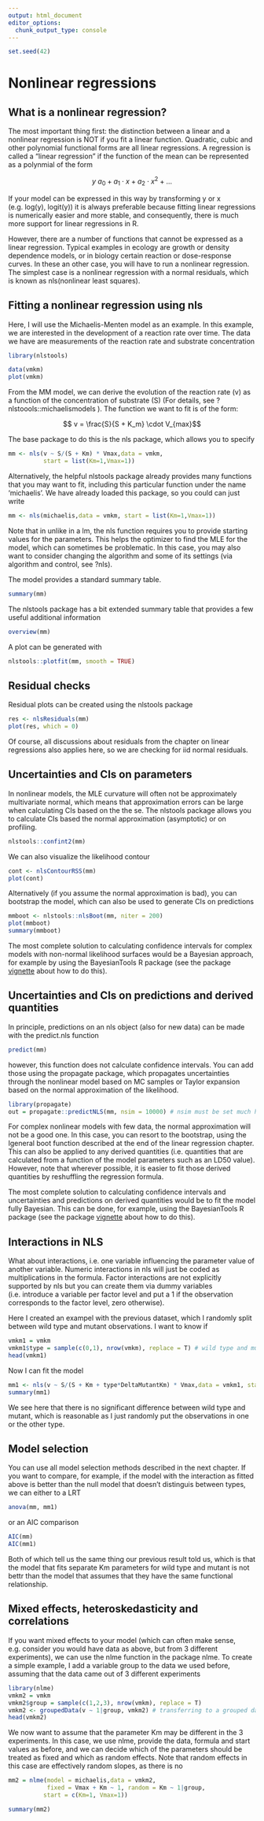 ```yaml
---
output: html_document
editor_options: 
  chunk_output_type: console
---
```


```r
set.seed(42)
```

# Nonlinear regressions

## What is a nonlinear regression?

The most important thing first: the distinction between a linear and a nonlinear regression is NOT if you fit a linear function. Quadratic, cubic and other polynomial functional forms are all linear regressions. A regression is called a "linear regression" if the function of the mean can be represented as a polynmial of the form

$$ y ~ a_0 + a_1 \cdot x + a_2 \cdot x^2 + ...$$

If your model can be expressed in this way by transforming y or x (e.g. log(y), logit(y)) it is always preferable because fitting linear regressions is numerically easier and more stable, and consequently, there is much more support for linear regressions in R.

However, there are a number of functions that cannot be expressed as a linear regression. Typical examples in ecology are growth or density dependence models, or in biology certain reaction or dose-response curves. In these an other case, you will have to run a nonlinear regression. The simplest case is a nonlinear regression with a normal residuals, which is known as nls(nonlinear least squares).

## Fitting a nonlinear regression using nls

Here, I will use the Michaelis-Menten model as an example. In this example, we are interested in the development of a reaction rate over time. The data we have are measurements of the reaction rate and substrate concentration

```r
library(nlstools)

data(vmkm)
plot(vmkm)
```

From the MM model, we can derive the evolution of the reaction rate (v) as a function of the concentration of substrate (S) (For details, see ?nlstoools::michaelismodels ). The function we want to fit is of the form:

$$ v = \frac{S}{S + K_m} \cdot V_{max}$$

The base package to do this is the nls package, which allows you to specify

```r
mm <- nls(v ~ S/(S + Km) * Vmax,data = vmkm, 
          start = list(Km=1,Vmax=1)) 
```

Alternatively, the helpful nlstools package already provides many functions that you may want to fit, including this particular function under the name 'michaelis'. We have already loaded this package, so you could can just write

```r
mm <- nls(michaelis,data = vmkm, start = list(Km=1,Vmax=1)) 
```

Note that in unlike in a lm, the nls function requires you to provide starting values for the parameters. This helps the optimizer to find the MLE for the model, which can sometimes be problematic. In this case, you may also want to consider changing the algorithm and some of its settings (via algorithm and control, see ?nls).

The model provides a standard summary table.

```r
summary(mm)
```

The nlstools package has a bit extended summary table that provides a few useful additional information

```r
overview(mm)
```

A plot can be generated with

```r
nlstools::plotfit(mm, smooth = TRUE)
```

## Residual checks

Residual plots can be created using the nlstools package

```r
res <- nlsResiduals(mm)
plot(res, which = 0)
```

Of course, all discussions about residuals from the chapter on linear regressions also applies here, so we are checking for iid normal residuals. 

## Uncertainties and CIs on parameters

In nonlinear models, the MLE curvature will often not be approximately multivariate normal, which means that approximation errors can be large when calculating CIs based on the the se. The nlstools package allows you to calculate CIs based the normal approximation (asymptotic) or on profiling.

```r
nlstools::confint2(mm)
```

We can also visualize the likelihood contour

```r
cont <- nlsContourRSS(mm)
plot(cont)
```

Alternatively (if you assume the normal approximation is bad), you can bootstrap the model, which can also be used to generate CIs on predictions

```r
mmboot <- nlstools::nlsBoot(mm, niter = 200)
plot(mmboot)
summary(mmboot)
```

The most complete solution to calculating confidence intervals for complex models with non-normal likelihood surfaces would be a Bayesian approach, for example by using the BayesianTools R package (see the package [vignette](https://cran.r-project.org/web/packages/BayesianTools/vignettes/BayesianTools.html) about how to do this). 

## Uncertainties and CIs on predictions and derived quantities

In principle, predictions on an nls object (also for new data) can be made with the predict.nls function

```r
predict(mm)
```

however, this function does not calculate confidence intervals. You can add those using the propagate package, which propagates uncertainties through the nonlinear model based on MC samples or Taylor expansion based on the normal approximation of the likelihood.

```r
library(propagate)
out = propagate::predictNLS(mm, nsim = 10000) # nsim must be set much higher for production
```

For complex nonlinear models with few data, the normal approximation will not be a good one. In this case, you can resort to the bootstrap, using the Igeneral boot function described at the end of the linear regression chapter. This can also be applied to any derived quantities (i.e. quantities that are calculated from a function of the model parameters such as an LD50 value). However, note that wherever possible, it is easier to fit those derived quantities by reshuffling the regression formula.

The most complete solution to calculating confidence intervals and uncertainties and predictions on derived quantities would be to fit the model fully Bayesian. This can be done, for example, using the BayesianTools R package (see the package [vignette](https://cran.r-project.org/web/packages/BayesianTools/vignettes/BayesianTools.html) about how to do this).

## Interactions in NLS

What about interactions, i.e. one variable influencing the parameter value of another variable. Numeric interactions in nls will just be coded as multiplications in the formula. Factor interactions are not explicitly supported by nls but you can create them via dummy variables (i.e. introduce a variable per factor level and put a 1 if the observation corresponds to the factor level, zero otherwise).

Here I created an exampel with the previous dataset, which I randomly split between wild type and mutant observations. I want to know if 

```r
vmkm1 = vmkm
vmkm1$type = sample(c(0,1), nrow(vmkm), replace = T) # wild type and mutant
head(vmkm1)
```

Now I can fit the model

```r
mm1 <- nls(v ~ S/(S + Km + type*DeltaMutantKm) * Vmax,data = vmkm1, start = list(Km=1,Vmax=1, DeltaMutantKm = 0)) 
summary(mm1)
```

We see here that there is no significant difference between wild type and mutant, which is reasonable as I just randomly put the observations in one or the other type.

## Model selection

You can use all model selection methods described in the next chapter. If you want to compare, for example, if the model with the interaction as fitted above is better than the null model that doesn't distinguis between types, we can either to a LRT

```r
anova(mm, mm1)
```

or an AIC comparison

```r
AIC(mm)
AIC(mm1)
```

Both of which tell us the same thing our previous result told us, which is that the model that fits separate Km parameters for wild type and mutant is not bettr than the model that assumes that they have the same functional relationship.

## Mixed effects, heteroskedasticity and correlations

If you want mixed effects to your model (which can often make sense, e.g. consider you would have data as above, but from 3 different experiments), we can use the nlme function in the package nlme. To create a simple example, I add a variable group to the data we used before, assuming that the data came out of 3 different experiments

```r
library(nlme)
vmkm2 = vmkm
vmkm2$group = sample(c(1,2,3), nrow(vmkm), replace = T)
vmkm2 <- groupedData(v ~ 1|group, vmkm2) # transferring to a grouped data object recommended for nlme
head(vmkm2)
```

We now want to assume that the parameter Km may be different in the 3 experiments. In this case, we use nlme, provide the data, formula and start values as before, and we can decide which of the parameters should be treated as fixed and which as random effects. Note that random effects in this case are effectively random slopes, as there is no

```r
mm2 = nlme(model = michaelis,data = vmkm2, 
           fixed = Vmax + Km ~ 1, random = Km ~ 1|group, 
          start = c(Km=1, Vmax=1))

summary(mm2)
```

